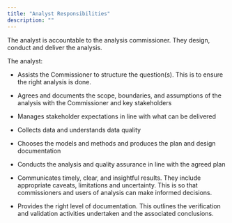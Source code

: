 ```yaml
---
title: "Analyst Responsibilities"
description: ""
---
```


The analyst is accountable to the analysis commissioner. They design, conduct and deliver the analysis. 

The analyst: 

- Assists the Commissioner to structure the question(s). This is to ensure the right analysis is done.  

- Agrees and documents the scope, boundaries, and assumptions of the analysis with the Commissioner and key stakeholders  

- Manages stakeholder expectations in line with what can be delivered  

- Collects data and understands data quality 

- Chooses the models and methods and produces the plan and design documentation  

- Conducts the analysis and quality assurance in line with the agreed plan  

- Communicates timely, clear, and insightful results. They include appropriate caveats, limitations and uncertainty. This is so that commissioners and users of analysis can make informed decisions. 

- Provides the right level of documentation. This outlines the verification and validation activities undertaken and the associated conclusions. 